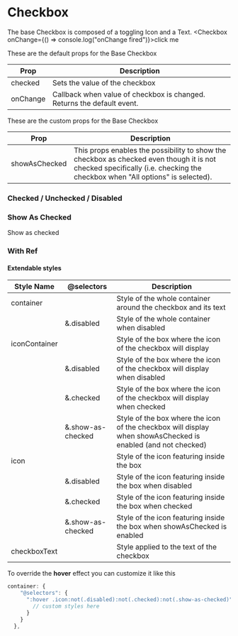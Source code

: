
<Meta title="Components| Checkbox" />

# Checkbox

The base Checkbox is composed of a toggling Icon and a Text.
<Preview>
    <Story name="Checkbox">
        <Checkbox onChange={() => console.log("onChange fired")}>click me</Checkbox>
    </Story>
</Preview>


These are the default props for the Base Checkbox
<table width="100%">
    <thead>
        <tr>
            <th>Prop</th>
            <th>Description</th>
        </tr>
    </thead>
    <tbody>
        <tr>
            <td>checked</td>
            <td>Sets the value of the checkbox</td>
        </tr>
        <tr>
            <td>onChange</td>
            <td>Callback when value of checkbox is changed. Returns the default event.</td>
        </tr>
    </tbody>
</table>

These are the custom props for the Base Checkbox
<table width="100%">
    <thead>
        <tr>
            <th>Prop</th>
            <th>Description</th>
        </tr>
    </thead>
    <tbody>
        <tr>
            <td>showAsChecked</td>
            <td>This props enables the possibility to show the checkbox as checked even though it is not checked specifically (i.e. checking the checkbox when "All options" is selected). </td>
        </tr>
    </tbody>
</table>

### Checked / Unchecked / Disabled

<Preview>
    <Story name="Checked / Unchecked / Disabled">
        <CheckboxStory1 />
    </Story>
</Preview>

### Show As Checked

<Preview>
    <Story name="Show as checked">
        <Checkbox showAsChecked >Show as checked</Checkbox>
    </Story>
</Preview>


### With Ref

<Preview>
    <Story name="With Ref">
        <CheckboxStory2 />
    </Story>
</Preview>



#### Extendable styles

<table width="100%">
    <thead>
        <tr>
            <th>Style Name</th>
            <th>@selectors</th>
            <th>Description</th>
        </tr>
    </thead>
    <tbody>
        <tr>
            <td>container</td>
            <td></td>
            <td>Style of the whole container around the checkbox and its text</td>
        </tr>
        <tr>
            <td></td>
            <td>&.disabled</td>
            <td>Style of the whole container when disabled</td>
        </tr>
        <tr>
            <td>iconContainer</td>
            <td></td>
            <td>Style of the box where the icon of the checkbox will display</td>
        </tr>
        <tr>
            <td></td>
            <td>&.disabled</td>
            <td>Style of the box where the icon of the checkbox will display when disabled</td>
        </tr>
        <tr>
            <td></td>
            <td>&.checked</td>
            <td>Style of the box where the icon of the checkbox will display when checked</td>
        </tr>
        <tr>
            <td></td>
            <td>&.show-as-checked</td>
            <td>Style of the box where the icon of the checkbox will display when showAsChecked is enabled (and not checked)</td>
        </tr>
        <tr>
            <td>icon</td>
            <td></td>
            <td>Style of the icon featuring inside the box</td>
        </tr>
        <tr>
            <td></td>
            <td>&.disabled</td>
            <td>Style of the icon featuring inside the box when disabled</td>
        </tr>
        <tr>
            <td></td>
            <td>&.checked</td>
            <td>Style of the icon featuring inside the box when checked</td>
        </tr>
        <tr>
            <td></td>
            <td>&.show-as-checked</td>
            <td>Style of the icon featuring inside the box when showAsChecked is enabled</td>
        </tr>
        <tr>
            <td>checkboxText</td>
            <td></td>
            <td>Style applied to the text of the checkbox</td>
        </tr>
    </tbody>
</table>

To override the __hover__ effect you can customize it like this

```javascript
container: {
    "@selectors": {
      ":hover .icon:not(.disabled):not(.checked):not(.show-as-checked)": {
        // custom styles here
      }
    }
  },
```
